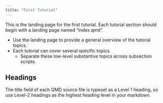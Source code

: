 ```yaml
---
title: "First Tutorial"
---
```


This is the landing page for the first tutorial. Each tutorial section should begin with a landing page named "index.qmd".

- Use the landing page to provide a general overview of the tutorial topics.
- Each tutorial can cover several specific topics.
   - Separate these low-level substantive topics across subsection scripts.

## Headings

The title field of each QMD source file is typeset as a Level 1 heading, so use Level-2 headings as the highest heading
level in your markdown.
